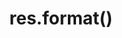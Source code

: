 ---
id: "express_med_017"
questionType: "MULTIPLE_CHOICE"
title: "res.format()"
description: "What does res.format() do?"
difficulty: "MEDIUM"
category: "Express"
options:
  - "Formats JSON output"
  - "Chooses response format based on Accept header"
  - "Converts HTML to JSON"
  - "Applies middleware formatting"
correctAnswer: 1
---